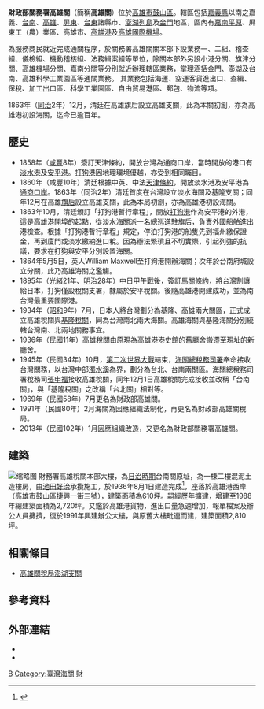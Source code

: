 {{refimprove|time=2017-02-18T12:37:40+00:00}}
{{中華民國政府部門基礎資訊
|部門名稱       = 財政部關務署高雄關
|外文名稱       = Kaohsiung Customs, CA, MOF
|外文語言       = 英語
|部門標誌       = Seal of the customs of the Republic of China.svg
|部門標誌名稱   = 財政部關務署署徽
|代表圖像       = 
|代表圖像名稱   = 
|首長職銜       = 關務長
|首長姓名       = 蘇淑貞
|副首長職銜     = 副關務長
|副首長姓名     = 陳木榮
|副首長姓名二   = 張淑娟
|秘書長職銜     = 主任秘書
|秘書長姓名     = 高丁財
|任命者姓名     = [[財政部關務署|財政部關務署署長]]
|官員任期       = 無任期保障
|機關類型       = [[中華民國中央行政機關|中央四級行政機關]]
|所屬部門       = [[財政部關務署|財政部關務署]]
|授權法源       = [[s:財政部關務署組織法|財政部關務署組織法]]<br>[[s:財政部關務署各關組織準則|財政部關務署各關組織準則]]
|員額           = 1219人
|成立日期       = 1969年7月1日
|前身機關       = 財政部高雄關稅局
|內部單位       = 6組、4室、4分關
|附屬機關       = 
|任務編組       = 
|地址           = 80441[[高雄市|高雄市]][[鼓山區|鼓山區]]捷興一街3號
|電話           = +886-7-561-3251
|網站           = [http://kaohsiung.customs.gov.tw kaohsiung.customs.gov.tw]
|備註           = 
}}

'''財政部關務署高雄關'''（簡稱'''高雄關'''）位於[[高雄市|高雄市]][[鼓山區|鼓山區]]。轄區包括[[嘉義縣|嘉義縣]]以南之嘉義、[[台南市|台南]]、[[高雄市|高雄]]、[[屏東縣|屏東]]、[[台東縣|台東]]諸縣市、[[澎湖列島|澎湖列島]]及[[金門|金門]]地區，區內有[[嘉南平原|嘉南平原]]、屏東工（農）業區、高雄市、[[高雄港|高雄港]]及[[高雄國際機場|高雄國際機場]]。

為服務商民就近完成通關程序，於關務署高雄關關本部下設業務一、二組、稽查組、儀檢組、機動稽核組、法務緝案組等單位，除關本部外另設小港分關、旗津分關、高雄機場分關、嘉南分關等分別就近辦理轄區業務，掌理涵括金門、澎湖及台南、高雄科學工業園區等通關業務。 其業務包括海運、空運客貨進出口、查緝、保稅、加工出口區、科學工業園區、自由貿易港區、郵包、物流等項。 

1863年（[[同治|同治]]2年）12月，清廷在高雄旗后設立高雄支關，此為本關初創，亦為高雄港初設海關，迄今已逾百年。

== 歷史 ==
*1858年（[[咸丰|咸豐]]8年）簽訂天津條約，開放台灣為通商口岸，當時開放的港口有[[淡水港|淡水港]]及[[安平港|安平港]]。[[打狗港|打狗港]]因地理環境優越，亦受到相同矚目。
*1860年（咸豐10年）清廷根據中英、中法[[天津條約|天津條約]]，開放淡水港及安平港為[[通商口岸|通商口岸]]。1863年（同治2年）清廷首度在台灣設立淡水海關及基隆支關；同年12月在高雄[[旗後|旗后]]設立高雄支關，此為本局初創，亦為高雄港初設海關。
*1863年10月，清廷頒訂「打狗港暫行章程」，開放[[打狗港|打狗港]]作為安平港的外港，這是高雄港開埠的起點，從淡水海關派一名總巡進駐旗后，負責外國船舶進出港檢查。根據「打狗港暫行章程」規定，停泊打狗港的船隻先到福州繳保證金，再到廈門或淡水繳納進口稅。因為辦法繁瑣且不切實際，引起列強的抗議，要求在打狗與安平分別設置海關。
*1864年5月5日，英人William Maxwell至打狗港開辦海關；次年於台南府城設立分關，此乃高雄海關之濫觴。 
*1895年（[[光緒|光緒]]21年、[[明治|明治]]28年）中日甲午戰後，簽訂[[馬關條約|馬關條約]]，將台灣割讓給日本，打狗僅設稅關支署，隸屬於安平稅關。後隨高雄港開建成功，並為南台灣最重要國際港。
*1934年（[[昭和|昭和]]9年）7月，日本人將台灣劃分為基隆、高雄兩大關區，正式成立高雄稅關與[[財政部關務署基隆關|基隆稅關]]，同為台灣南北兩大海關。高雄海關與基隆海關分別統轄台灣南、北兩地關務事宜。
*1936年（民國11年）高雄稅關由原現為高雄港港史館的舊廳舍搬遷至現址的新廳舍。
*1945年（民國34年）10月，[[第二次世界大戰|第二次世界大戰]]結束，[[海關總稅務司署|海關總稅務司署]]奉命接收台灣關務，以台灣中部[[濁水溪|濁水溪]]為界，劃分為台北、台南兩關區。海關總稅務司署稅務司[[張申福|張申福]]接收高雄稅關，同年12月1日高雄稅關完成接收並改稱「台南關」，與「基隆稅關」之改稱「台北關」相對等。
*1969年（民國58年）7月更名為財政部高雄關。 
*1991年（民國80年）2月海關為因應組織法制化，再更名為財政部高雄關稅局。 
*2013年（民國102年）1月因應組織改造，又更名為財政部關務署高雄關。

== 建築 ==
[[File:高雄稅關廳舍.jpg|缩略图]]
財務署高雄稅關本部大樓，為[[台灣日治時期|日治時期]]台南關原址，為一棟二樓混泥土造樓房，由[[池田好治|池田好治]]承攬施工，於1936年8月1日建造完成<ref>{{Cite web|title=高雄稅關|url=https://blog.xuite.net/linchunsheng/lincs/26546713|accessdate=2020-08-10|last=林小昇 (linchunsheng)|work=隨意窩 Xuite日誌|archive-date=2020-09-15|archive-url=https://web.archive.org/web/20200915081540/https://blog.xuite.net/linchunsheng/lincs/26546713|dead-url=no}}</ref>，座落於高雄港西岸（高雄市鼓山區捷興一街三號），建築面積為610坪。嗣經歷年擴建，增建至1988年總建築面積為2,720坪。又鑑於高雄港貨物，進出口量急速增加，報單檔案及辦公人員擁擠，復於1991年興建辦公大樓，與原舊大樓毗連而建，建築面積2,810坪。

== 相關條目 ==

* [[高雄關稅局澎湖支關|高雄關稅局澎湖支關]]

== 參考資料 ==
<references />

== 外部連結 ==
*{{cite web|url=http://web.customs.gov.tw/fp.asp?xItem=22371&ctNode=11632|title=簡介高雄關|publisher=財政部關務署高雄關|access-date=2017-02-18|archive-date=2017-02-18|archive-url=https://web.archive.org/web/20170218230801/http://web.customs.gov.tw/fp.asp?xItem=22371&ctNode=11632|dead-url=no}}
*{{Facebook|id=KHHcustoms}}

[[Category:中華民國財政部|B]]
[[Category:臺灣海關|Category:臺灣海關]]
[[Category:高雄市的政府機構|財]]